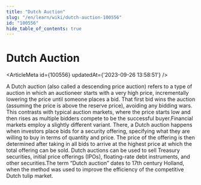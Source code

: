 ```yaml
---
title: "Dutch Auction"
slug: "/en/learn/wiki/dutch-auction-100556"
id: "100556"
hide_table_of_contents: true
---
```



# Dutch Auction

<ArticleMeta id={100556} updatedAt={'2023-09-26 13:58:51'} />
<div className='border-solid border-b border-t-0 my-4 border-[var(--ifm-color-gray-300)]' />

A Dutch auction (also called a descending price auction) refers to a type of auction in which an auctioneer starts with a very high price, incrementally lowering the price until someone places a bid. That first bid wins the auction (assuming the price is above the reserve price), avoiding any bidding wars. This contrasts with typical auction markets, where the price starts low and then rises as multiple bidders compete to be the successful buyer.Financial markets employ a slightly different variant. There, a Dutch auction happens when investors place bids for a security offering, specifying what they are willing to buy in terms of quantity and price. The price of the offering is then determined after taking in all bids to arrive at the highest price at which the total offering can be sold. Dutch auctions can be used to sell Treasury securities, initial price offerings (IPOs), floating-rate debt instruments, and other securities.The term “Dutch auction” dates to 17th century Holland, when the method was used to improve the efficiency of the competitive Dutch tulip market.
